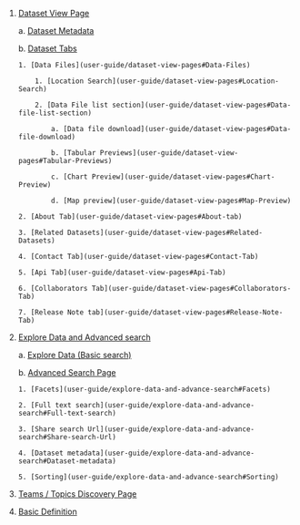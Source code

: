 1.  [Dataset View Page](user-guide/dataset-view-pages)

    a. [Dataset Metadata](user-guide/dataset-view-pages#Dataset-Metadata)

    b. [ Dataset Tabs](user-guide/dataset-view-pages#Dataset-Tabs)

        1. [Data Files](user-guide/dataset-view-pages#Data-Files)

            1. [Location Search](user-guide/dataset-view-pages#Location-Search)

            2. [Data File list section](user-guide/dataset-view-pages#Data-file-list-section)

                a. [Data file download](user-guide/dataset-view-pages#Data-file-download)

                b. [Tabular Previews](user-guide/dataset-view-pages#Tabular-Previews)

                c. [Chart Preview](user-guide/dataset-view-pages#Chart-Preview)

                d. [Map preview](user-guide/dataset-view-pages#Map-Preview)

        2. [About Tab](user-guide/dataset-view-pages#About-tab)

        3. [Related Datasets](user-guide/dataset-view-pages#Related-Datasets)

        4. [Contact Tab](user-guide/dataset-view-pages#Contact-Tab)

        5. [Api Tab](user-guide/dataset-view-pages#Api-Tab)

        6. [Collaborators Tab](user-guide/dataset-view-pages#Collaborators-Tab)

        7. [Release Note tab](user-guide/dataset-view-pages#Release-Note-Tab)

2.  [Explore Data and Advanced search](user-guide/explore-data-and-advance-search)

    a. [Explore Data (Basic search)](user-guide/explore-data-and-advance-search#Explore-Data)

    b. [Advanced Search Page](user-guide/explore-data-and-advance-search#Advanced-Search-Page)

        1. [Facets](user-guide/explore-data-and-advance-search#Facets)

        2. [Full text search](user-guide/explore-data-and-advance-search#Full-text-search)

        3. [Share search Url](user-guide/explore-data-and-advance-search#Share-search-Url)

        4. [Dataset metadata](user-guide/explore-data-and-advance-search#Dataset-metadata)

        5. [Sorting](user-guide/explore-data-and-advance-search#Sorting)

3.  [Teams / Topics Discovery Page](user-guide/teams-topics)

4.  [Basic Definition](user-guide/basic-definition)
